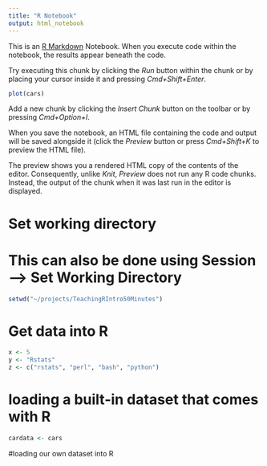 ```yaml
---
title: "R Notebook"
output: html_notebook
---
```


This is an [R Markdown](http://rmarkdown.rstudio.com) Notebook. When you execute code within the notebook, the results appear beneath the code. 

Try executing this chunk by clicking the *Run* button within the chunk or by placing your cursor inside it and pressing *Cmd+Shift+Enter*. 

```r
plot(cars)
```

Add a new chunk by clicking the *Insert Chunk* button on the toolbar or by pressing *Cmd+Option+I*.

When you save the notebook, an HTML file containing the code and output will be saved alongside it (click the *Preview* button or press *Cmd+Shift+K* to preview the HTML file). 

The preview shows you a rendered HTML copy of the contents of the editor. Consequently, unlike *Knit*, *Preview* does not run any R code chunks. Instead, the output of the chunk when it was last run in the editor is displayed.


# Set working directory
# This can also be done using Session --> Set Working Directory
```r
setwd("~/projects/TeachingRIntro50Minutes")
```

# Get data into R

```r
x <- 5
y <- "Rstats"
z <- c("rstats", "perl", "bash", "python")
```

# loading a built-in dataset that comes with R 

```r
cardata <- cars
```

#loading our own dataset into R